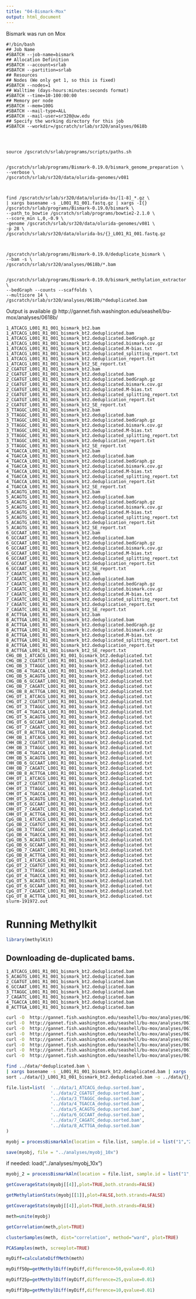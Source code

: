 ```yaml
---
title: "04-Bismark-Mox"
output: html_document
---
```


Bismark was run on Mox

```
#!/bin/bash
## Job Name
#SBATCH --job-name=bismark
## Allocation Definition
#SBATCH --account=srlab
#SBATCH --partition=srlab
## Resources
## Nodes (We only get 1, so this is fixed)
#SBATCH --nodes=1
## Walltime (days-hours:minutes:seconds format)
#SBATCH --time=10-100:00:00
## Memory per node
#SBATCH --mem=100G
#SBATCH --mail-type=ALL
#SBATCH --mail-user=sr320@uw.edu
## Specify the working directory for this job
#SBATCH --workdir=/gscratch/srlab/sr320/analyses/0618b
 
 
 
 
source /gscratch/srlab/programs/scripts/paths.sh
 
 
/gscratch/srlab/programs/Bismark-0.19.0/bismark_genome_preparation \
--verbose \
/gscratch/srlab/sr320/data/olurida-genomes/v081
 
 
 
find /gscratch/srlab/sr320/data/olurida-bs/[1-8]_*.gz \
| xargs basename -s _L001_R1_001.fastq.gz | xargs -I{} /gscratch/srlab/programs/Bismark-0.19.0/bismark \
--path_to_bowtie /gscratch/srlab/programs/bowtie2-2.1.0 \
--score_min L,0,-0.9 \
-genome /gscratch/srlab/sr320/data/olurida-genomes/v081 \
-p 28 \
/gscratch/srlab/sr320/data/olurida-bs/{}_L001_R1_001.fastq.gz
 
 
 
/gscratch/srlab/programs/Bismark-0.19.0/deduplicate_bismark \
--bam -s \
/gscratch/srlab/sr320/analyses/0618b/*.bam
 
 
/gscratch/srlab/programs/Bismark-0.19.0/bismark_methylation_extractor \
--bedGraph --counts --scaffolds \
--multicore 14 \
/gscratch/srlab/sr320/analyses/0618b/*deduplicated.bam
```

Output is available @
http://gannet.fish.washington.edu/seashell/bu-mox/analyses/0618b/


```
1_ATCACG_L001_R1_001_bismark_bt2.bam
1_ATCACG_L001_R1_001_bismark_bt2.deduplicated.bam
1_ATCACG_L001_R1_001_bismark_bt2.deduplicated.bedGraph.gz
1_ATCACG_L001_R1_001_bismark_bt2.deduplicated.bismark.cov.gz
1_ATCACG_L001_R1_001_bismark_bt2.deduplicated.M-bias.txt
1_ATCACG_L001_R1_001_bismark_bt2.deduplicated_splitting_report.txt
1_ATCACG_L001_R1_001_bismark_bt2.deduplication_report.txt
1_ATCACG_L001_R1_001_bismark_bt2_SE_report.txt
2_CGATGT_L001_R1_001_bismark_bt2.bam
2_CGATGT_L001_R1_001_bismark_bt2.deduplicated.bam
2_CGATGT_L001_R1_001_bismark_bt2.deduplicated.bedGraph.gz
2_CGATGT_L001_R1_001_bismark_bt2.deduplicated.bismark.cov.gz
2_CGATGT_L001_R1_001_bismark_bt2.deduplicated.M-bias.txt
2_CGATGT_L001_R1_001_bismark_bt2.deduplicated_splitting_report.txt
2_CGATGT_L001_R1_001_bismark_bt2.deduplication_report.txt
2_CGATGT_L001_R1_001_bismark_bt2_SE_report.txt
3_TTAGGC_L001_R1_001_bismark_bt2.bam
3_TTAGGC_L001_R1_001_bismark_bt2.deduplicated.bam
3_TTAGGC_L001_R1_001_bismark_bt2.deduplicated.bedGraph.gz
3_TTAGGC_L001_R1_001_bismark_bt2.deduplicated.bismark.cov.gz
3_TTAGGC_L001_R1_001_bismark_bt2.deduplicated.M-bias.txt
3_TTAGGC_L001_R1_001_bismark_bt2.deduplicated_splitting_report.txt
3_TTAGGC_L001_R1_001_bismark_bt2.deduplication_report.txt
3_TTAGGC_L001_R1_001_bismark_bt2_SE_report.txt
4_TGACCA_L001_R1_001_bismark_bt2.bam
4_TGACCA_L001_R1_001_bismark_bt2.deduplicated.bam
4_TGACCA_L001_R1_001_bismark_bt2.deduplicated.bedGraph.gz
4_TGACCA_L001_R1_001_bismark_bt2.deduplicated.bismark.cov.gz
4_TGACCA_L001_R1_001_bismark_bt2.deduplicated.M-bias.txt
4_TGACCA_L001_R1_001_bismark_bt2.deduplicated_splitting_report.txt
4_TGACCA_L001_R1_001_bismark_bt2.deduplication_report.txt
4_TGACCA_L001_R1_001_bismark_bt2_SE_report.txt
5_ACAGTG_L001_R1_001_bismark_bt2.bam
5_ACAGTG_L001_R1_001_bismark_bt2.deduplicated.bam
5_ACAGTG_L001_R1_001_bismark_bt2.deduplicated.bedGraph.gz
5_ACAGTG_L001_R1_001_bismark_bt2.deduplicated.bismark.cov.gz
5_ACAGTG_L001_R1_001_bismark_bt2.deduplicated.M-bias.txt
5_ACAGTG_L001_R1_001_bismark_bt2.deduplicated_splitting_report.txt
5_ACAGTG_L001_R1_001_bismark_bt2.deduplication_report.txt
5_ACAGTG_L001_R1_001_bismark_bt2_SE_report.txt
6_GCCAAT_L001_R1_001_bismark_bt2.bam
6_GCCAAT_L001_R1_001_bismark_bt2.deduplicated.bam
6_GCCAAT_L001_R1_001_bismark_bt2.deduplicated.bedGraph.gz
6_GCCAAT_L001_R1_001_bismark_bt2.deduplicated.bismark.cov.gz
6_GCCAAT_L001_R1_001_bismark_bt2.deduplicated.M-bias.txt
6_GCCAAT_L001_R1_001_bismark_bt2.deduplicated_splitting_report.txt
6_GCCAAT_L001_R1_001_bismark_bt2.deduplication_report.txt
6_GCCAAT_L001_R1_001_bismark_bt2_SE_report.txt
7_CAGATC_L001_R1_001_bismark_bt2.bam
7_CAGATC_L001_R1_001_bismark_bt2.deduplicated.bam
7_CAGATC_L001_R1_001_bismark_bt2.deduplicated.bedGraph.gz
7_CAGATC_L001_R1_001_bismark_bt2.deduplicated.bismark.cov.gz
7_CAGATC_L001_R1_001_bismark_bt2.deduplicated.M-bias.txt
7_CAGATC_L001_R1_001_bismark_bt2.deduplicated_splitting_report.txt
7_CAGATC_L001_R1_001_bismark_bt2.deduplication_report.txt
7_CAGATC_L001_R1_001_bismark_bt2_SE_report.txt
8_ACTTGA_L001_R1_001_bismark_bt2.bam
8_ACTTGA_L001_R1_001_bismark_bt2.deduplicated.bam
8_ACTTGA_L001_R1_001_bismark_bt2.deduplicated.bedGraph.gz
8_ACTTGA_L001_R1_001_bismark_bt2.deduplicated.bismark.cov.gz
8_ACTTGA_L001_R1_001_bismark_bt2.deduplicated.M-bias.txt
8_ACTTGA_L001_R1_001_bismark_bt2.deduplicated_splitting_report.txt
8_ACTTGA_L001_R1_001_bismark_bt2.deduplication_report.txt
8_ACTTGA_L001_R1_001_bismark_bt2_SE_report.txt
CHG_OB_1_ATCACG_L001_R1_001_bismark_bt2.deduplicated.txt
CHG_OB_2_CGATGT_L001_R1_001_bismark_bt2.deduplicated.txt
CHG_OB_3_TTAGGC_L001_R1_001_bismark_bt2.deduplicated.txt
CHG_OB_4_TGACCA_L001_R1_001_bismark_bt2.deduplicated.txt
CHG_OB_5_ACAGTG_L001_R1_001_bismark_bt2.deduplicated.txt
CHG_OB_6_GCCAAT_L001_R1_001_bismark_bt2.deduplicated.txt
CHG_OB_7_CAGATC_L001_R1_001_bismark_bt2.deduplicated.txt
CHG_OB_8_ACTTGA_L001_R1_001_bismark_bt2.deduplicated.txt
CHG_OT_1_ATCACG_L001_R1_001_bismark_bt2.deduplicated.txt
CHG_OT_2_CGATGT_L001_R1_001_bismark_bt2.deduplicated.txt
CHG_OT_3_TTAGGC_L001_R1_001_bismark_bt2.deduplicated.txt
CHG_OT_4_TGACCA_L001_R1_001_bismark_bt2.deduplicated.txt
CHG_OT_5_ACAGTG_L001_R1_001_bismark_bt2.deduplicated.txt
CHG_OT_6_GCCAAT_L001_R1_001_bismark_bt2.deduplicated.txt
CHG_OT_7_CAGATC_L001_R1_001_bismark_bt2.deduplicated.txt
CHG_OT_8_ACTTGA_L001_R1_001_bismark_bt2.deduplicated.txt
CHH_OB_1_ATCACG_L001_R1_001_bismark_bt2.deduplicated.txt
CHH_OB_2_CGATGT_L001_R1_001_bismark_bt2.deduplicated.txt
CHH_OB_3_TTAGGC_L001_R1_001_bismark_bt2.deduplicated.txt
CHH_OB_4_TGACCA_L001_R1_001_bismark_bt2.deduplicated.txt
CHH_OB_5_ACAGTG_L001_R1_001_bismark_bt2.deduplicated.txt
CHH_OB_6_GCCAAT_L001_R1_001_bismark_bt2.deduplicated.txt
CHH_OB_7_CAGATC_L001_R1_001_bismark_bt2.deduplicated.txt
CHH_OB_8_ACTTGA_L001_R1_001_bismark_bt2.deduplicated.txt
CHH_OT_1_ATCACG_L001_R1_001_bismark_bt2.deduplicated.txt
CHH_OT_2_CGATGT_L001_R1_001_bismark_bt2.deduplicated.txt
CHH_OT_3_TTAGGC_L001_R1_001_bismark_bt2.deduplicated.txt
CHH_OT_4_TGACCA_L001_R1_001_bismark_bt2.deduplicated.txt
CHH_OT_5_ACAGTG_L001_R1_001_bismark_bt2.deduplicated.txt
CHH_OT_6_GCCAAT_L001_R1_001_bismark_bt2.deduplicated.txt
CHH_OT_7_CAGATC_L001_R1_001_bismark_bt2.deduplicated.txt
CHH_OT_8_ACTTGA_L001_R1_001_bismark_bt2.deduplicated.txt
CpG_OB_1_ATCACG_L001_R1_001_bismark_bt2.deduplicated.txt
CpG_OB_2_CGATGT_L001_R1_001_bismark_bt2.deduplicated.txt
CpG_OB_3_TTAGGC_L001_R1_001_bismark_bt2.deduplicated.txt
CpG_OB_4_TGACCA_L001_R1_001_bismark_bt2.deduplicated.txt
CpG_OB_5_ACAGTG_L001_R1_001_bismark_bt2.deduplicated.txt
CpG_OB_6_GCCAAT_L001_R1_001_bismark_bt2.deduplicated.txt
CpG_OB_7_CAGATC_L001_R1_001_bismark_bt2.deduplicated.txt
CpG_OB_8_ACTTGA_L001_R1_001_bismark_bt2.deduplicated.txt
CpG_OT_1_ATCACG_L001_R1_001_bismark_bt2.deduplicated.txt
CpG_OT_2_CGATGT_L001_R1_001_bismark_bt2.deduplicated.txt
CpG_OT_3_TTAGGC_L001_R1_001_bismark_bt2.deduplicated.txt
CpG_OT_4_TGACCA_L001_R1_001_bismark_bt2.deduplicated.txt
CpG_OT_5_ACAGTG_L001_R1_001_bismark_bt2.deduplicated.txt
CpG_OT_6_GCCAAT_L001_R1_001_bismark_bt2.deduplicated.txt
CpG_OT_7_CAGATC_L001_R1_001_bismark_bt2.deduplicated.txt
CpG_OT_8_ACTTGA_L001_R1_001_bismark_bt2.deduplicated.txt
slurm-191972.out

```

# Running Methylkit

```r
library(methylKit)
```


## Downloading de-duplicated bams.

```
1_ATCACG_L001_R1_001_bismark_bt2.deduplicated.bam  5_ACAGTG_L001_R1_001_bismark_bt2.deduplicated.bam
2_CGATGT_L001_R1_001_bismark_bt2.deduplicated.bam  6_GCCAAT_L001_R1_001_bismark_bt2.deduplicated.bam
3_TTAGGC_L001_R1_001_bismark_bt2.deduplicated.bam  7_CAGATC_L001_R1_001_bismark_bt2.deduplicated.bam
4_TGACCA_L001_R1_001_bismark_bt2.deduplicated.bam  8_ACTTGA_L001_R1_001_bismark_bt2.deduplicated.bam
```




```bash
curl -O  http://gannet.fish.washington.edu/seashell/bu-mox/analyses/0618b/1_ATCACG_L001_R1_001_bismark_bt2.deduplicated.bam
curl -O  http://gannet.fish.washington.edu/seashell/bu-mox/analyses/0618b/2_CGATGT_L001_R1_001_bismark_bt2.deduplicated.bam
curl -O  http://gannet.fish.washington.edu/seashell/bu-mox/analyses/0618b/3_TTAGGC_L001_R1_001_bismark_bt2.deduplicated.bam
curl -O  http://gannet.fish.washington.edu/seashell/bu-mox/analyses/0618b/4_TGACCA_L001_R1_001_bismark_bt2.deduplicated.bam
curl -O  http://gannet.fish.washington.edu/seashell/bu-mox/analyses/0618b/5_ACAGTG_L001_R1_001_bismark_bt2.deduplicated.bam
curl -O  http://gannet.fish.washington.edu/seashell/bu-mox/analyses/0618b/6_GCCAAT_L001_R1_001_bismark_bt2.deduplicated.bam
curl -O  http://gannet.fish.washington.edu/seashell/bu-mox/analyses/0618b/7_CAGATC_L001_R1_001_bismark_bt2.deduplicated.bam
curl -O  http://gannet.fish.washington.edu/seashell/bu-mox/analyses/0618b/8_ACTTGA_L001_R1_001_bismark_bt2.deduplicated.bam

```


```bash
find ../data/*deduplicated.bam \
| xargs basename -s _L001_R1_001_bismark_bt2.deduplicated.bam | xargs -I{} /home/shared/samtools-1.8/samtools \
sort ../data/{}_L001_R1_001_bismark_bt2.deduplicated.bam -o ../data/{}_dedup.sorted.bam
```







```r
file.list=list(  '../data/1_ATCACG_dedup.sorted.bam',
                 '../data/2_CGATGT_dedup.sorted.bam',
                 '../data/3_TTAGGC_dedup.sorted.bam',
                 '../data/4_TGACCA_dedup.sorted.bam',
                 '../data/5_ACAGTG_dedup.sorted.bam',
                 '../data/6_GCCAAT_dedup.sorted.bam',
                 '../data/7_CAGATC_dedup.sorted.bam',
                 '../data/8_ACTTGA_dedup.sorted.bam'
)
```



```r
myobj = processBismarkAln(location = file.list, sample.id = list("1","2","3","4","5","6","7","8"), assembly = "v081", read.context="CpG", mincov=10, treatment = c(0,0,0,0,1,1,1,1))
```


```r
save(myobj, file = "../analyses/myobj_10x")

```


if needed: load("../analyses/myobj_10x")




```r
myobj_2 = processBismarkAln(location = file.list, sample.id = list("1","2","3","4","5","6","7","8"), assembly = "v081", read.context="CpG", mincov=3, treatment = c(0,0,0,0,1,1,1,1))
```



```r
getCoverageStats(myobj[[4]],plot=TRUE,both.strands=FALSE)

```




```r
getMethylationStats(myobj[[1]],plot=FALSE,both.strands=FALSE)

```


```r
getCoverageStats(myobj[[4]],plot=TRUE,both.strands=FALSE)

```



```r
meth=unite(myobj)
```



```r
getCorrelation(meth,plot=TRUE)

```



```r
clusterSamples(meth, dist="correlation", method="ward", plot=TRUE)

```


```r
PCASamples(meth, screeplot=TRUE)

```


```r
myDiff=calculateDiffMeth(meth)

```


```r
myDiff50p=getMethylDiff(myDiff,difference=50,qvalue=0.01)

```



```r
myDiff25p=getMethylDiff(myDiff,difference=25,qvalue=0.01)

```

```r
myDiff10p=getMethylDiff(myDiff,difference=10,qvalue=0.01)

```
